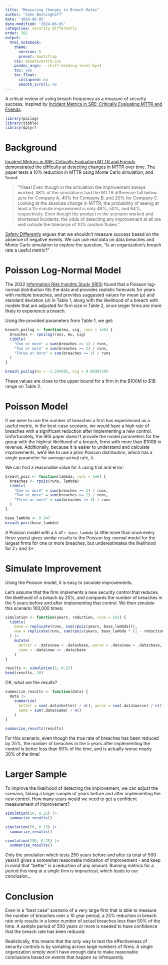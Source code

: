 ```yaml
---
title: "Measuring Changes in Breach Rates"
author: "John Benninghoff"
date: '2024-06-05'
date-modified: '2024-06-05'
categories: security differently
order: 102
output:
  html_notebook:
    theme:
      version: 5
      preset: bootstrap
    css: assets/extra.css
    pandoc_args: --shift-heading-level-by=1
    toc: yes
    toc_float:
      collapsed: no
      smooth_scroll: no
---
```


A critical review of using breach frequency as a measure of security success, inspired by [Incident Metrics in SRE: Critically Evaluating MTTR and Friends](https://sre.google/resources/practices-and-processes/incident-metrics-in-sre/).

```r
library(poilog)
library(tibble)
library(dplyr)
```

# Background

[Incident Metrics in SRE: Critically Evaluating MTTR and Friends](https://sre.google/resources/practices-and-processes/incident-metrics-in-sre/) demonstrated
the difficulty at detecting changes in MTTR over time. The paper tests a 10% reduction in MTTR using
Monte Carlo simulation, and found:

> "Yikes! Even though in the simulation the improvement always worked, 38% of the simulations had
> the MTTR difference fall below zero for Company A, 40% for Company B, and 20% for Company C.
> Looking at the absolute change in MTTR, the probability of seeing at least a 15-minute improvement
> is only 49%, 50%, and 64%, respectively. Even though the product in the scenario worked and
> shortened incidents, the odds of detecting any improvement at all are well outside the tolerance
> of 10% random flukes."

[Safety Differently](https://www.information-safety.org/2023/10/31/security-differently/) argues
that we shouldn't measure success based on the absence of negative events. We can use real data on
data breaches and Monte Carlo simulation to explore the question, "Is an organization's breach rate
a useful metric?"

# Poisson Log-Normal Model

The 2022
[Information Risk Insights Study (IRIS)](https://www.cyentia.com/wp-content/uploads/IRIS-2022_Cyentia.pdf)
found that a Poisson log-normal distribution fits the data and provides realistic forecasts for
years with multiple breaches, and provides suggested values for mean ($\mu$) and standard deviation
($\sigma$) in Table 1, along with the likelihood of a breach with models that are adjusted for firm
size in Table 2, since larger firms are more likely to experience a breach.

Using the provided parameters from Table 1, we get:

```r
breach_poilog <- function(mu, sig, runs = 1e6) {
  breaches <- rpoilog(runs, mu, sig)
  tibble(
    "One or more" = sum(breaches >= 1) / runs,
    "Two or more" = sum(breaches >= 2) / runs,
    "Three or more" = sum(breaches >= 3) / runs
  )
}

breach_poilog(mu = -2.284585, sig = 0.8690759)
```

These values are close to the upper bound for a firm in the \$100M to \$1B range on Table 2.

# Poisson Model

If we were to use the number of breaches a firm has experienced as a useful metric, in the best-case
scenario, we would have a high rate of breaches with a significant reduction after implementing a
new control. Unfortunately, the IRIS paper doesn't provide the model parameters for the group with
the highest likelihood of a breach, firms with more than $100B in revenue. Additionally, because it
is easier to understand and calculate improvements, we'd like to use a plain Poisson distribution,
which has a single parameter for average arrival rate, $\lambda$.

We can find a reasonable value for $\lambda$ using trial and error:

```r
breach_pois <- function(lambda, runs = 1e6) {
  breaches <- rpois(runs, lambda)
  tibble(
    "One or more" = sum(breaches >= 1) / runs,
    "Two or more" = sum(breaches >= 2) / runs,
    "Three or more" = sum(breaches >= 3) / runs
  )
}

base_lambda <- 0.347
breach_pois(base_lambda)
```

A Poisson model with a $\lambda$ of `r base_lambda` (a little more than once every three years) gives similar
results to the Poisson log-normal model for the largest firms for one or more breaches, but
underestimates the likelihood for 2+ and 3+.

# Simulate Improvement

Using the Poisson model, it is easy to simulate improvements.

Let's assume that the firm implements a new security control that reduces the likelihood of a breach
by 25%, and compares the number of breaches in the 5 years before and after implementing that
control. We then simulate this scenario 100,000 times:    

```r
simulation <- function(years, reduction, runs = 1e5) {
  tibble(
    base = replicate(runs, sum(rpois(years, base_lambda))),
    new = replicate(runs, sum(rpois(years, base_lambda * (1 - reduction))))
  ) |>
    mutate(
      better = .data$new < .data$base, worse = .data$new > .data$base,
      same = .data$new == .data$base
    )
}

results <- simulation(5, 0.25)
head(results, 10)
```

OK, what are the results?

```r
summarize_results <- function(data) {
  data |>
    summarize(
      better = sum(.data$better) / n(), worse = sum(.data$worse) / n(),
      same = sum(.data$same) / n()
    )
}

summarize_results(results)
```

For this scenario, even though the true rate of breaches has been reduced by 25%, the number of
breaches in the 5 years after implementing the control is better less than 50% of the time, and is
actually worse nearly 30% of the time!

# Larger Sample

To improve the likelihood of detecting the improvement, we can adjust the scenario, taking a larger
sample of years before and after implementing the new control. How many years would we need to get
a confident measurement of improvement?

```r
simulation(10, 0.25) |>
  summarize_results()

simulation(50, 0.25) |>
  summarize_results()

simulation(250, 0.25) |>
  summarize_results()
```

Only the simulation which tests 250 years before and after (a total of 500 years!) gives a somewhat
reasonable indication of improvement - and keep in mind that "better" is a reduction of *any*
amount. Running metrics for a period this long at a single firm is impractical, which leads to our
conclusion...

# Conclusion

Even in a "best case" scenario of a very large firm that is able to measure the number of breaches
over a 10 year period, a 25% reduction in breach rate only results in a lower number of actual
breaches less than 50% of the time. A sample period of 500 years or more is needed to have
confidence that the breach rate has been reduced.

Realistically, this means that the only way to test the effectiveness of security controls is by
sampling across large numbers of firms. A single organization simply won't have enough data to
make reasonable conclusions based on events that happen so infrequently.
